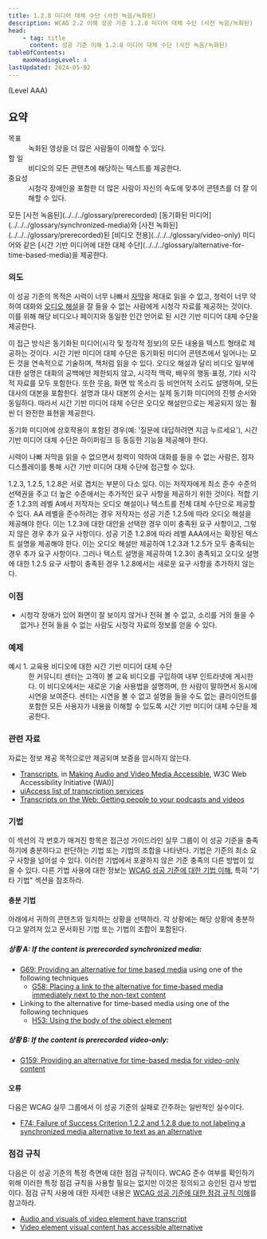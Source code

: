```yaml
---
title: 1.2.8 미디어 대체 수단 (사전 녹음/녹화된)
description: WCAG 2.2 이해 성공 기준 1.2.8 미디어 대체 수단 (사전 녹음/녹화된)
head:
    - tag: title
      content: 성공 기준 이해 1.2.8 미디어 대체 수단 (사전 녹음/녹화된)
tableOfContents:
    maxHeadingLevel: 4
lastUpdated: 2024-05-02
---
```



(Level AAA)

## 요약

<dl>
<dt>목표</dt>
<dd>녹화된 영상을 더 많은 사람들이 이해할 수 있다.</dd>
<dt>할 일</dt>
<dd>비디오의 모든 콘텐츠에 해당하는 텍스트를 제공한다.</dd>
<dt>중요성</dt>
<dd>시청각 장애인을 포함한 더 많은 사람이 자신의 속도에 맞추어 콘텐츠를 더 잘 이해할 수 있다.</dd>
</dl>

<Card title="성공 기준(SC)">
모든 [사전 녹음된](../../../glossary/prerecorded) [동기화된 미디어](../../../glossary/synchronized-media)와 [사전 녹화된](../../../glossary/prerecorded)된 [비디오 전용](../../../glossary/video-only) 미디어와 같은 [시간 기반 미디어에 대한 대체 수단](../../../glossary/alternative-for-time-based-media)을 제공한다.
</Card>

### 의도

이 성공 기준의 목적은 시력이 너무 나빠서 [자막](../../../glossary/captions)을 제대로 읽을 수 없고, 청력이 너무 약하여 대화와 [오디오 해설](../../../glossary/audio-description)을 잘 들을 수 없는 사람에게 시청각 자료를 제공하는 것이다. 이를 위해 해당 비디오나 페이지와 동일한 인간 언어로 된 시간 기반 미디어 대체 수단을 제공한다.

이 접근 방식은 동기화된 미디어(시각 및 청각적 정보)의 모든 내용을 텍스트 형태로 제공하는 것이다. 시간 기반 미디어 대체 수단은 동기화된 미디어 콘텐츠에서 일어나는 모든 것을 연속적으로 기술하며, 책처럼 읽을 수 있다. 오디오 해설과 달리 비디오 일부에 대한 설명은 대화의 공백에만 제한되지 않고, 시각적 맥락, 배우의 행동·표정, 기타 시각적 자료를 모두 포함한다. 또한 웃음, 화면 밖 목소리 등 비언어적 소리도 설명하며, 모든 대사의 대본을 포함한다. 설명과 대사 대본의 순서는 실제 동기화 미디어의 진행 순서와 동일하다. 따라서 시간 기반 미디어 대체 수단은 오디오 해설만으로는 제공되지 않는 훨씬 더 완전한 표현을 제공한다.

동기화 미디어에 상호작용이 포함된 경우(예: '질문에 대답하려면 지금 누르세요'), 시간 기반 미디어 대체 수단은 하이퍼링크 등 동등한 기능을 제공해야 한다.

시력이 나빠 자막을 읽을 수 없으면서 청력이 약하여 대화를 들을 수 없는 사람은, 점자 디스플레이를 통해 시간 기반 미디어 대체 수단에 접근할 수 있다.

<Card title="참고">
1.2.3, 1.2.5, 1.2.8은 서로 겹치는 부분이 다소 있다. 이는 저작자에게 최소 준수 수준의 선택권을 주고 더 높은 수준에서는 추가적인 요구 사항을 제공하기 위한 것이다. 적합 기준 1.2.3의 레벨 A에서 저작자는 오디오 해설이나 텍스트를 전체 대체 수단으로 제공할 수 있다. AA 레벨을 준수하려는 경우 저작자는 성공 기준 1.2.5에 따라 오디오 해설을 제공해야 한다. 이는 1.2.3에 대한 대안을 선택한 경우 이미 충족된 요구 사항이고, 그렇지 않은 경우 추가 요구 사항이다. 성공 기준 1.2.8에 따라 레벨 AAA에서는 확장된 텍스트 설명을 제공해야 한다. 이는 오디오 해설만 제공하여 1.2.3과 1.2.5가 모두 충족되는 경우 추가 요구 사항이다. 그러나 텍스트 설명을 제공하여 1.2.3이 충족되고 오디오 설명에 대한 1.2.5 요구 사항이 충족된 경우 1.2.8에서는 새로운 요구 사항을 추가하지 않는다.
</Card>

### 이점

*   시청각 장애가 있어 화면이 잘 보이지 않거나 전혀 볼 수 없고, 소리를 거의 들을 수 없거나 전혀 들을 수 없는 사람도 시청각 자료의 정보를 얻을 수 있다.

### 예제

<dl>
    <dt>예시 1. 교육용 비디오에 대한 시간 기반 미디어 대체 수단</dt>
    <dd>
        한 커뮤니티 센터는 고객이 볼 교육 비디오를 구입하여 내부 인트라넷에 게시한다. 이 비디오에서는 새로운 기술 사용법을 설명하며, 한 사람이 말하면서 동시에 시연을 보여준다. 센터는 시연을 볼 수 없고 설명을 들을 수도 없는 클라이언트를 포함한 모든 사용자가 내용을 이해할 수 있도록 시간 기반 미디어 대체 수단을 제공한다.
    </dd>
</dl>

### 관련 자료

자료는 정보 제공 목적으로만 제공되며 보증을 암시하지 않는다.

*   [Transcripts](https://www.w3.org/WAI/media/av/transcripts/), in [Making Audio and Video Media Accessible](https://www.w3.org/WAI/media/av/), W3C Web Accessibility Initiative (WAI)]
*   [uiAccess list of transcription services](http://www.uiaccess.com/transcripts/transcript_services.html)
*   [Transcripts on the Web: Getting people to your podcasts and videos](http://www.uiaccess.com/transcripts/transcripts_on_the_web.html)

### 기법

이 섹션의 각 번호가 매겨진 항목은 접근성 가이드라인 실무 그룹이 이 성공 기준을 충족하기에 충분하다고 판단하는 기법 또는 기법의 조합을 나타낸다. 기법은 기준의 최소 요구 사항을 넘어설 수 있다. 이러한 기법에서 포괄하지 않은 기준 충족의 다른 방법이 있을 수 있다. 다른 기법 사용에 대한 정보는 [WCAG 성공 기준에 대한 기법 이해](../understanding-techniques), 특히 "기타 기법" 섹션을 참조하라.

#### 충분 기법

아래에서 귀하의 콘텐츠와 일치하는 상황을 선택하라. 각 상황에는 해당 상황에 충분하다고 알려져 있고 문서화된 기법 또는 기법의 조합이 포함된다.

##### 상황 A: If the content is prerecorded synchronized media:

*   [G69: Providing an alternative for time based media](https://www.w3.org/WAI/WCAG22/Techniques/general/G69) using one of the following techniques
    *   [G58: Placing a link to the alternative for time-based media immediately next to the non-text content](https://www.w3.org/WAI/WCAG22/Techniques/general/G58)
*   Linking to the alternative for time-based media using one of the following techniques
    *   [H53: Using the body of the object element](https://www.w3.org/WAI/WCAG22/Techniques/html/H53)

##### 상황 B: If the content is prerecorded video-only:

*   [G159: Providing an alternative for time-based media for video-only content](https://www.w3.org/WAI/WCAG22/Techniques/general/G159)

#### 오류

다음은 WCAG 실무 그룹에서 이 성공 기준의 실패로 간주하는 일반적인 실수이다.

*   [F74: Failure of Success Criterion 1.2.2 and 1.2.8 due to not labeling a synchronized media alternative to text as an alternative](https://www.w3.org/WAI/WCAG22/Techniques/failures/F74)

### 점검 규칙

다음은 이 성공 기준의 특정 측면에 대한 점검 규칙이다. WCAG 준수 여부를 확인하기 위해 이러한 특정 점검 규칙을 사용할 필요는 없지만 이것은 정의되고 승인된 검사 방법이다. 점검 규칙 사용에 대한 자세한 내용은 [WCAG 성공 기준에 대한 점검 규칙 이해](../understanding-act-rules)를 참고하라.

*   [Audio and visuals of video element have transcript](https://www.w3.org/WAI/standards-guidelines/act/rules/1a02b0/proposed/)
*   [Video element visual content has accessible alternative](https://www.w3.org/WAI/standards-guidelines/act/rules/c5a4ea/proposed/)

